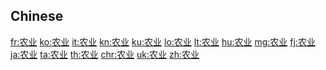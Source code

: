 {{also|農業}}
==Chinese==
{{zh-see|農業}}

[[fr:农业]]
[[ko:农业]]
[[it:农业]]
[[kn:农业]]
[[ku:农业]]
[[lo:农业]]
[[lt:农业]]
[[hu:农业]]
[[mg:农业]]
[[fj:农业]]
[[ja:农业]]
[[ta:农业]]
[[th:农业]]
[[chr:农业]]
[[uk:农业]]
[[zh:农业]]